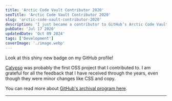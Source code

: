 ```yaml
---
title: 'Arctic Code Vault Contributor 2020'
seoTitle: 'Arctic Code Vault Contributor 2020'
slug: 'arctic-code-vault-contributor-2020'
description: 'I just became a contributor to GitHub’s Arctic Code Vault program.'
pubDate: 'Jul 17 2020'
updatedDate: 'Oct 09 2024'
tags: ['Development']
coverImage: './image.webp'
---
```



<R2Image
	imageKey='blog/assets/arctic-code-vault-contributor-2020-11a1638e-cd98-809b-82ed-d8ed8401b993.png'
	alt='A screenshot from GitHub that shows the new Arctic Code Vault contributor badge'
/>

Look at this shiny new badge on my GitHub profile!

[Calypso](https://github.com/Automattic/wp-calypso) was probably the first OSS project that I contributed to. I am grateful for all the feedback that I have received through the years, even though they were minor changes like CSS and copy.

You can read more about [GitHub's archival program here](https://github.blog/2020-07-16-github-archive-program-the-journey-of-the-worlds-open-source-code-to-the-arctic/).

---

